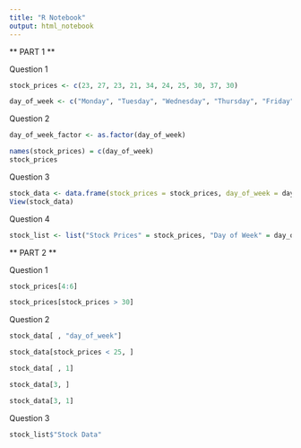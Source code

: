 ```yaml
---
title: "R Notebook"
output: html_notebook
---
```


** PART 1 **

Question 1

```r
stock_prices <- c(23, 27, 23, 21, 34, 24, 25, 30, 37, 30)

day_of_week <- c("Monday", "Tuesday", "Wednesday", "Thursday", "Friday", "Monday", "Tuesday", "Wednesday", "Thursday", "Friday")
```

Question 2

```r
day_of_week_factor <- as.factor(day_of_week)

names(stock_prices) = c(day_of_week)
stock_prices
```

Question 3

```r
stock_data <- data.frame(stock_prices = stock_prices, day_of_week = day_of_week)
View(stock_data)
```

Question 4

```r
stock_list <- list("Stock Prices" = stock_prices, "Day of Week" = day_of_week, "Stock Data" = stock_data)
```

** PART 2 **

Question 1

```r
stock_prices[4:6]
```

```r
stock_prices[stock_prices > 30]
```

Question 2

```r
stock_data[ , "day_of_week"]
```

```r
stock_data[stock_prices < 25, ]
```

```r
stock_data[ , 1]
```

```r
stock_data[3, ]
```

```r
stock_data[3, 1]
```

Question 3

```r
stock_list$"Stock Data"
```